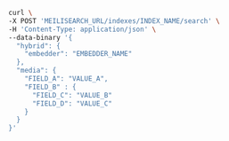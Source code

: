 <CodeGroup>

```bash cURL
curl \
-X POST 'MEILISEARCH_URL/indexes/INDEX_NAME/search' \
-H 'Content-Type: application/json' \
--data-binary '{
  "hybrid": {
    "embedder": "EMBEDDER_NAME"
  },
  "media": {
    "FIELD_A": "VALUE_A",
    "FIELD_B" : {
      "FIELD_C": "VALUE_B"
      "FIELD_D": "VALUE_C"
    }
  }
}'
```
</CodeGroup>